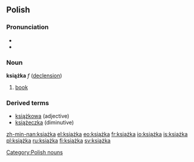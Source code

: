 ==Polish==
===Pronunciation===
* {{IPA|/ˈkɕɔ̃ʂka/}}
* {{audio|pl-książka.ogg|audio}}

===Noun===
'''książka''' ''f'' ([[Wiktionary Appendix:Polish hard feminine noun declension|declension]])
 
# [[book]]

===Derived terms===
* [[książkowa]] (adjective)
* [[książeczka]] (diminutive)

[[Category:Polish nouns]]

[[zh-min-nan:książka]]
[[el:książka]]
[[eo:książka]]
[[fr:książka]]
[[io:książka]]
[[is:książka]]
[[pl:książka]]
[[ru:książka]]
[[fi:książka]]
[[sv:książka]]